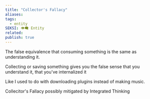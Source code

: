 ```yaml
---
title: "Collector's Fallacy"
aliases: 
tags:
  - entity
SEKSI: 👁️‍🗨️ Entity
related:
publish: true
---
```



The false equivalence that consuming something is the same as understanding it.

Collecting or saving something gives you the false sense that you understand it, that you've internalized it

Like I used to do with downloading plugins instead of making music.

Collecitor's Fallacy possibly mitigated by Integrated Thinking
